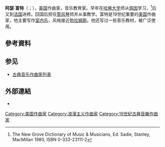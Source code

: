 {{otheruses|subject=美国作曲家富特|other=常被华语地区人士简称为“'''富特'''”的指挥家|威廉·富特文格勒}}
{{Infobox classical
| 中文名       = 富特
| 画像         = Arthur Foote - American composer.jpg
| 附注         =      
| 原文名       = Arthur Foote
| 国别         = 美国    
| 出生日期     = {{birth date|1853|3|5}}
| 出生地       = 塞勒姆马萨诸塞州
| 逝世日期     = {{death date and age|1937|4|4|1853|3|5}}
| 逝世地       = 波士顿
| 所属时期     = 浪漫主义
| 所属乐派     = 第二新英格兰乐派
| 擅长作品类型 = 室内乐
| 代表作       = 弦乐组曲，三首弦乐四重奏，钢琴四重奏，钢琴五重奏
| 师从         = [[约翰·诺尔斯·佩因|佩因]]
| 学生         = 
| 官方网站     = 
}}

'''阿瑟·富特'''（{{lang-en|Arthur Foote}}；{{bd|1853年|3月5日|1937年|4月4日|catIdx=F}}），[[美国|美国]]作曲家，音乐教育家。早年在[[哈佛大学|哈佛大学]]师从[[约翰·诺尔斯·佩因|佩因]]学习，<ref>The New Grove Dictionary of Music & Musicians, Ed. Sadie, Stanley, MacMillan 1980, ISBN 0-333-23111-2 
</ref>后又到[[法国|法国]]进修。回国后担任[[管风琴|管风琴]]师并从事教学。富特是19世纪重要的[[美国|美国]]作曲家，他主要写作[[室内乐|室内乐]]，风格接近[[勃拉姆斯|勃拉姆斯]]。他还写过一些音乐教材，被广泛使用。

== 參考資料 ==
{{reflist}}

== 参见 ==
* [[古典音乐作曲家列表|古典音乐作曲家列表]]

== 外部連結 ==
* {{IMSLP|id=Foote, Arthur}}

{{波士顿六人团}}
{{Authority control}}

{{DEFAULTSORT:Foote, Arthur}}
[[Category:美国作曲家|Category:美国作曲家]]
[[Category:浪漫主义作曲家|Category:浪漫主义作曲家]]
[[Category:19世紀古典音樂作曲家|Category:19世紀古典音樂作曲家]]